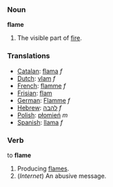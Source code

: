 === Noun ===

'''flame'''

# The visible part of [[fire]].

=== Translations ===
*[[Catalan]]: [[flama]] ''f''
*[[Dutch]]: [[vlam]] ''f''
*[[French]]: [[flamme]] ''f''
*[[Frisian]]: [[flam]]
*[[German]]: [[Flamme]] ''f''
*[[Hebrew]]: [[להבה]] ''f''
*[[Polish]]: [[płomień]] ''m''
*[[Spanish]]: [[llama]] ''f''


=== Verb ===

to '''flame'''

# Producing [[flame]]s.
# (''Internet'') An abusive message.